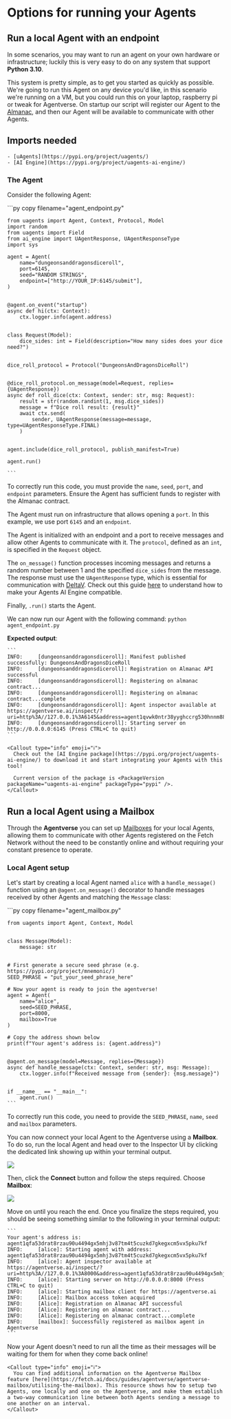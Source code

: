 
# Options for running your Agents

## Run a local Agent with an endpoint

In some scenarios, you may want to run an agent on your own hardware or infrastructure; luckily this is very easy to do on any system that support **Python 3.10**.

This system is pretty simple, as to get you started as quickly as possible. We're going to run this Agent on any device you'd like, in this scenario we're running on a VM, but you could run this on your laptop, raspberry pi or tweak for Agentverse. On startup our script will register our Agent to the [Almanac](/docs/almanac), and then our Agent will be available to communicate with other Agents.

## Imports needed

    - [uAgents](https://pypi.org/project/uagents/)
    - [AI Engine](https://pypi.org/project/uagents-ai-engine/)

### The Agent

Consider the following Agent:

<GithubCodeSegment digest="a07d83b0ed210be19d88a188bb065df5">
    <CodeSegment
        path="https://github.com/fetchai/uAgent-Examples/blob/main/5-documentation/guides/agents/intermediate/options-for-running-local-agents/agent_endpoint.py"
        lineStart={1}
        lineEnd={41}
        hosted={true}
    />
</GithubCodeSegment>
<CodeGroup dynamic hasCopy isLocalHostedFile digest='a07d83b0ed210be19d88a188bb065df5'>

<DocsCode local={true}>
	```py copy filename="agent_endpoint.py"

	from uagents import Agent, Context, Protocol, Model
	import random
	from uagents import Field
	from ai_engine import UAgentResponse, UAgentResponseType
	import sys
	
	agent = Agent(
	    name="dungeonsanddragonsdiceroll",
	    port=6145,
	    seed="RANDOM STRINGS",
	    endpoint=["http://YOUR_IP:6145/submit"],
	)
	
	
	@agent.on_event("startup")
	async def hi(ctx: Context):
	    ctx.logger.info(agent.address)
	
	
	class Request(Model):
	    dice_sides: int = Field(description="How many sides does your dice need?")
	
	
	dice_roll_protocol = Protocol("DungeonsAndDragonsDiceRoll")
	
	
	@dice_roll_protocol.on_message(model=Request, replies={UAgentResponse})
	async def roll_dice(ctx: Context, sender: str, msg: Request):
	    result = str(random.randint(1, msg.dice_sides))
	    message = f"Dice roll result: {result}"
	    await ctx.send(
	        sender, UAgentResponse(message=message, type=UAgentResponseType.FINAL)
	    )
	
	
	agent.include(dice_roll_protocol, publish_manifest=True)
	
	agent.run()

    ```
</DocsCode>

</CodeGroup>


To correctly run this code, you must provide the `name`, `seed`, `port`, and `endpoint` parameters. Ensure the Agent has sufficient funds to register with the Almanac contract.

The Agent must run on infrastructure that allows opening a `port`. In this example, we use port `6145` and an `endpoint`.

The Agent is initialized with an endpoint and a port to receive messages and allow other Agents to communicate with it. The `protocol`, defined as an `int`, is specified in the `Request` object.

The `on_message()` function processes incoming messages and returns a random number between 1 and the specified `dice_sides` from the message. The response must use the `UAgentResponse` type, which is essential for communication with [DeltaV](https://fetch.ai/docs/concepts/ai-engine/deltav). Check out this guide [here](/docs/guides/ai_engine_compatible_agent) to understand how to make your Agents AI Engine compatible.

Finally, `.run()` starts the Agent.

We can now run our Agent with the following command: `python agent_endpoint.py`

**Expected output**:

    ```
    INFO:     [dungeonsanddragonsdiceroll]: Manifest published successfully: DungeonsAndDragonsDiceRoll
    INFO:     [dungeonsanddragonsdiceroll]: Registration on Almanac API successful
    INFO:     [dungeonsanddragonsdiceroll]: Registering on almanac contract...
    INFO:     [dungeonsanddragonsdiceroll]: Registering on almanac contract...complete
    INFO:     [dungeonsanddragonsdiceroll]: Agent inspector available at https://agentverse.ai/inspect/?uri=http%3A//127.0.0.1%3A6145&address=agent1qvwk0ntr38yyghccrg530hnnm88r5uske4hdcalsa7gqp7sjgx42k4mp62r
    INFO:     [dungeonsanddragonsdiceroll]: Starting server on http://0.0.0.0:6145 (Press CTRL+C to quit)
    ```

    <Callout type="info" emoji="ℹ️">
      Check out the [AI Engine package](https://pypi.org/project/uagents-ai-engine/) to download it and start integrating your Agents with this tool!

      Current version of the package is <PackageVersion packageName="uagents-ai-engine" packageType="pypi" />.
    </Callout>

## Run a local Agent using a Mailbox

Through the **Agentverse** you can set up [Mailboxes](/docs/agentverse/mailbox) for your local Agents, allowing them to communicate with other Agents registered on the Fetch Network without the need to be constantly online and without requiring your constant presence to operate.

### Local Agent setup

Let's start by creating a local Agent named `alice` with a `handle_message()` function using an `@agent.on_message()` decorator to handle messages received by other Agents and matching the `Message` class:

<GithubCodeSegment digest="fa39f9f346729bcb34ef3fdcffbdb568">
    <CodeSegment
        path="https://github.com/fetchai/uAgent-Examples/blob/main/5-documentation/guides/agents/intermediate/options-for-running-local-agents/agent_mailbox.py"
        lineStart={1}
        lineEnd={30}
        hosted={true}
    />
</GithubCodeSegment>
<CodeGroup dynamic hasCopy isLocalHostedFile digest='fa39f9f346729bcb34ef3fdcffbdb568'>

<DocsCode local={true}>
	```py copy filename="agent_mailbox.py"

    from uagents import Agent, Context, Model
    
    
    class Message(Model):
        message: str
    
    
    # First generate a secure seed phrase (e.g. https://pypi.org/project/mnemonic/)
    SEED_PHRASE = "put_your_seed_phrase_here"
    
    # Now your agent is ready to join the agentverse!
    agent = Agent(
        name="alice",
        seed=SEED_PHRASE,
        port=8000,
        mailbox=True
    )
    
    # Copy the address shown below
    print(f"Your agent's address is: {agent.address}")
    
    
    @agent.on_message(model=Message, replies={Message})
    async def handle_message(ctx: Context, sender: str, msg: Message):
        ctx.logger.info(f"Received message from {sender}: {msg.message}")
    
    
    if __name__ == "__main__":
        agent.run()
    ```
</DocsCode>

</CodeGroup>



To correctly run this code, you need to provide the `SEED_PHRASE`, `name`, `seed`  and `mailbox` parameters.

You can now connect your local Agent to the Agentverse using a **Mailbox**. To do so, run the local Agent and head over to the Inspector UI by clicking the dedicated link showing up within your terminal output.

![](../../../../content/images/guides/uagents/intermediate/mailbox/mailbox_1a.png)

Then, click the **Connect** button and follow the steps required. Choose **Mailbox**:

![](../../../../content/images/guides/uagents/intermediate/mailbox/mailbox_2a.png)

Move on until you reach the end. Once you finalize the steps required, you should be seeing something similar to the following in your terminal output:

    ```
    Your agent's address is: agent1qfa53drat8rzau90u4494gx5mhj3v87tm4t5cuzkd7gkegxcm5vx5pku7kf
    INFO:     [alice]: Starting agent with address: agent1qfa53drat8rzau90u4494gx5mhj3v87tm4t5cuzkd7gkegxcm5vx5pku7kf
    INFO:     [alice]: Agent inspector available at https://agentverse.ai/inspect/?uri=http%3A//127.0.0.1%3A8000&address=agent1qfa53drat8rzau90u4494gx5mhj3v87tm4t5cuzkd7gkegxcm5vx5pku7kf
    INFO:     [alice]: Starting server on http://0.0.0.0:8000 (Press CTRL+C to quit)
    INFO:     [alice]: Starting mailbox client for https://agentverse.ai
    INFO:     [Alice]: Mailbox access token acquired
    INFO:     [Alice]: Registration on Almanac API successful
    INFO:     [Alice]: Registering on almanac contract...
    INFO:     [Alice]: Registering on almanac contract...complete
    INFO:     [mailbox]: Successfully registered as mailbox agent in Agentverse
    ```

Now your Agent doesn't need to run all the time as their messages will be waiting for them for when they come back online!

    <Callout type="info" emoji="ℹ️">
      You can find additional information on the Agentverse Mailbox feature [here](https://fetch.ai/docs/guides/agentverse/agentverse-mailbox/utilising-the-mailbox). This resource shows how to setup two Agents, one locally and one on the Agentverse, and make them establish a two-way communication line between both Agents sending a message to one another on an interval.
    </Callout>
